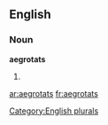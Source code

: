 
==English==

===Noun===
'''aegrotats'''

# {{plural of|[[aegrotat]]}}

[[Category:English plurals]]

[[ar:aegrotats]]
[[fr:aegrotats]]